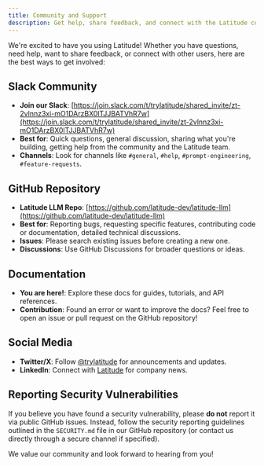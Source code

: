 ```yaml
---
title: Community and Support
description: Get help, share feedback, and connect with the Latitude community.
---
```


We're excited to have you using Latitude! Whether you have questions, need help, want to share feedback, or connect with other users, here are the best ways to get involved:

## Slack Community

- **Join our Slack**: [https://join.slack.com/t/trylatitude/shared_invite/zt-2vlnnz3xi-mO1DArzBX0lTJJBATVhR7w](https://join.slack.com/t/trylatitude/shared_invite/zt-2vlnnz3xi-mO1DArzBX0lTJJBATVhR7w)
- **Best for**: Quick questions, general discussion, sharing what you're building, getting help from the community and the Latitude team.
- **Channels**: Look for channels like `#general`, `#help`, `#prompt-engineering`, `#feature-requests`.

## GitHub Repository

- **Latitude LLM Repo**: [https://github.com/latitude-dev/latitude-llm](https://github.com/latitude-dev/latitude-llm)
- **Best for**: Reporting bugs, requesting specific features, contributing code or documentation, detailed technical discussions.
- **Issues**: Please search existing issues before creating a new one.
- **Discussions**: Use GitHub Discussions for broader questions or ideas.

## Documentation

- **You are here!**: Explore these docs for guides, tutorials, and API references.
- **Contribution**: Found an error or want to improve the docs? Feel free to open an issue or pull request on the GitHub repository!

## Social Media

- **Twitter/X**: Follow [@trylatitude](https://twitter.com/trylatitude) for announcements and updates.
- **LinkedIn**: Connect with [Latitude](https://www.linkedin.com/company/trylatitude/) for company news.

## Reporting Security Vulnerabilities

If you believe you have found a security vulnerability, please **do not** report it via public GitHub issues. Instead, follow the security reporting guidelines outlined in the `SECURITY.md` file in our GitHub repository (or contact us directly through a secure channel if specified).

We value our community and look forward to hearing from you!
